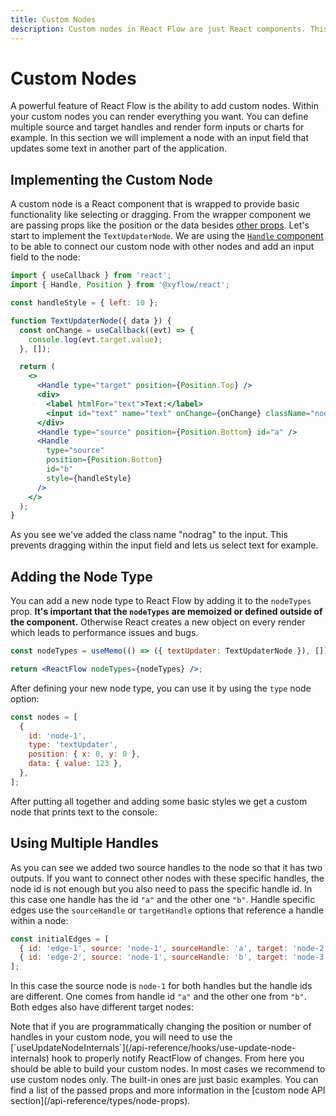 ```yaml
---
title: Custom Nodes
description: Custom nodes in React Flow are just React components. This guide shows you how to implement your own nodes complete with target/source handles.
---
```


# Custom Nodes

A powerful feature of React Flow is the ability to add custom nodes. Within your custom nodes you can render everything you want. You can define multiple source and target handles and render form inputs or charts for example. In this section we will implement a node with an input field that updates some text in another part of the application.

## Implementing the Custom Node

A custom node is a React component that is wrapped to provide basic functionality like selecting or dragging. From the wrapper component we are passing props like the position or the data besides [other props](/api-reference/types/node-props). Let's start to implement the `TextUpdaterNode`. We are using the [`Handle` component](/api-reference/components/handle) to be able to connect our custom node with other nodes and add an input field to the node:

```jsx
import { useCallback } from 'react';
import { Handle, Position } from '@xyflow/react';

const handleStyle = { left: 10 };

function TextUpdaterNode({ data }) {
  const onChange = useCallback((evt) => {
    console.log(evt.target.value);
  }, []);

  return (
    <>
      <Handle type="target" position={Position.Top} />
      <div>
        <label htmlFor="text">Text:</label>
        <input id="text" name="text" onChange={onChange} className="nodrag" />
      </div>
      <Handle type="source" position={Position.Bottom} id="a" />
      <Handle
        type="source"
        position={Position.Bottom}
        id="b"
        style={handleStyle}
      />
    </>
  );
}
```

As you see we've added the class name "nodrag" to the input. This prevents dragging within the input field and lets us select text for example.

## Adding the Node Type

You can add a new node type to React Flow by adding it to the `nodeTypes` prop. **It's important that the `nodeTypes` are memoized or defined outside of the component.** Otherwise React creates a new object on every render which leads to performance issues and bugs.

```jsx
const nodeTypes = useMemo(() => ({ textUpdater: TextUpdaterNode }), []);

return <ReactFlow nodeTypes={nodeTypes} />;
```

After defining your new node type, you can use it by using the `type` node option:

```js
const nodes = [
  {
    id: 'node-1',
    type: 'textUpdater',
    position: { x: 0, y: 0 },
    data: { value: 123 },
  },
];
```

After putting all together and adding some basic styles we get a custom node that prints text to the console:


<RemoteCodeViewer route="learn/custom-node" framework="react" />

## Using Multiple Handles

As you can see we added two source handles to the node so that it has two outputs. If you want to connect other nodes with these specific handles, the node id is not enough but you also need to pass the specific handle id. In this case one handle has the id `"a"` and the other one `"b"`. Handle specific edges use the `sourceHandle` or `targetHandle` options that reference a handle within a node:

```js
const initialEdges = [
  { id: 'edge-1', source: 'node-1', sourceHandle: 'a', target: 'node-2' },
  { id: 'edge-2', source: 'node-1', sourceHandle: 'b', target: 'node-3' },
];
```

In this case the source node is `node-1` for both handles but the handle ids are different. One comes from handle id `"a"` and the other one from `"b"`. Both edges also have different target nodes:

<RemoteCodeViewer route="learn/custom-node-2" framework="react" />
Note that if you are programmatically changing the position or number of handles
in your custom node, you will need to use the
[`useUpdateNodeInternals`](/api-reference/hooks/use-update-node-internals) hook
to properly notify ReactFlow of changes. From here you should be able to build
your custom nodes. In most cases we recommend to use custom nodes only. The
built-in ones are just basic examples. You can find a list of the passed props
and more information in the [custom node API
section](/api-reference/types/node-props).

